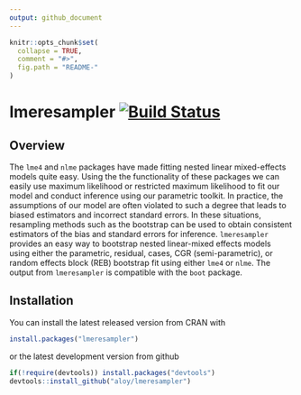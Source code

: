 ```yaml
---
output: github_document
---
```


<!-- README.md is generated from README.Rmd. Please edit that file -->

```r
knitr::opts_chunk$set(
  collapse = TRUE,
  comment = "#>",
  fig.path = "README-"
)
```


lmeresampler [![Build Status](https://travis-ci.org/aloy/lmeresampler.svg?branch=master)](https://travis-ci.org/aloy/lmeresampler)
============

## Overview
The `lme4` and `nlme` packages have made fitting nested linear mixed-effects models quite easy. Using the the functionality of these packages we can easily use maximum likelihood or restricted maximum likelihood to fit our model and conduct inference using our parametric toolkit. In practice, the assumptions of our model are often violated to such a degree that leads to biased estimators and incorrect standard errors. In these situations, resampling methods such as the bootstrap can be used to obtain consistent estimators of the bias and standard errors for inference. `lmeresampler` provides an easy way to bootstrap nested linear-mixed effects models using either the parametric, residual, cases, CGR (semi-parametric), or random effects block (REB) bootstrap fit using either `lme4` or `nlme`. The output from `lmeresampler` is compatible with the `boot` package.

## Installation

You can install the latest released version from CRAN with

```r
install.packages("lmeresampler")
```

or the latest development version from github

```r
if(!require(devtools)) install.packages("devtools")
devtools::install_github("aloy/lmeresampler")
```


